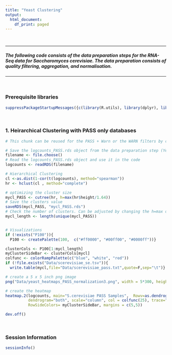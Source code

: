 ```yaml
---
title: "Yeast Clustering"
output:
  html_document:
    df_print: paged
---
```


</br>

***

##### The following code consists of the data preparation steps for the RNA-Seq data for Saccharomyces cerevisiae. The data preparation consists of quality filtering, aggregation, and normalisation.

***

</br>


### Prerequisite libraries
```r
suppressPackageStartupMessages({c(library(R.utils), library(dplyr), library(tidyr), library(data.table), library(RColorBrewer), library(Polychrome), library(gplots), library(edgeR))})
```
</br>

### 1. Heirarchical Clustering with PASS only databases
```r
# This chunk can be reused for the PASS + Warn or the WARN filters by changing the content of the filename object. Do not forget to change the name of the variable where you will save the clusters for different inputs. 

# Save the logcounts_PASS.rds object from the data preparation step (YeastDataPrep.Rmd)
filename <- file.choose()
# Read the logcounts_PASS.rds object and use it in the code
logcounts <- readRDS(filename)

# Hierarchical Clustering
cl <-as.dist(1-cor(t(logcounts), method="spearman"))
hr <- hclust(cl , method="complete")

# optimizing the cluster size
mycl_PASS <- cutree(hr, h=max(hr$height/1.64))
# Save the clusters value 
saveRDS(mycl_PASS, "mycl_PASS.rds")
# Check the number of clusters. Can be adjusted by changing the h=max denominator
mycl_length <- length(unique(mycl_PASS))


# Visualizations
if (!exists("P100")){
  P100 <- createPalette(100,  c("#ff0000", "#00ff00", "#0000ff"))}

clusterCols <- P100[1:mycl_length]
myClusterSideBar <- clusterCols[mycl]
colfunc <- colorRampPalette(c("blue", "white", "red"))
if (!file.exists("Data/scerevisiae_se.tsv")){
  write.table(mycl,file="Data/scerevisiae_pass.txt",quote=F,sep="\t")}

# create a 5 x 5 inch png image
png("Data/yeast_heatmaps_PASS_normalization3.png", width = 5*300, height = 5*300, res = 300, pointsize = 8)          

# create the heatmap
heatmap.2(logcounts, main="S.cerevisiae PASS Samples",  Rowv=as.dendrogram(hr),
          dendrogram="both", scale="column", col = colfunc(25), trace="none", 
          RowSideColors= myClusterSideBar, margins = c(5,5))

dev.off()
```
</br>

### Session Information 
```r
sessionInfo()
```